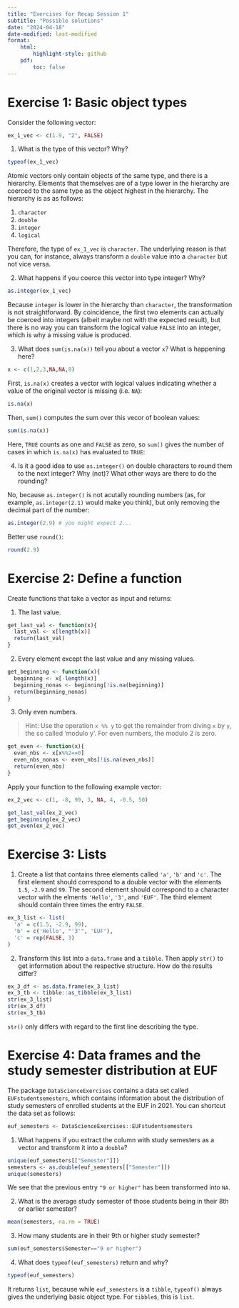 ```yaml
---
title: "Exercises for Recap Session 1"
subtitle: "Possible solutions"
date: "2024-04-18"
date-modified: last-modified
format: 
    html: 
        highlight-style: github
    pdf: 
        toc: false
---
```


# Exercise 1: Basic object types

Consider the following vector:

```r
ex_1_vec <- c(1.9, "2", FALSE)
```

1. What is the type of this vector? Why?

```r
typeof(ex_1_vec)
```

Atomic vectors only contain objects of the same type, and there is a 
hierarchy. Elements that themselves are of a type lower in the hierarchy 
are coerced to the same type as the object highest in the hierarchy. The
hierarchy is as as follows:

1. `character`
2. `double`
3. `integer`
4. `logical`

Therefore, the type of `ex_1_vec` is `character`. The underlying reason is that
you can, for instance, always transform a `double` value into a `character` 
but not vice versa.

2. What happens if you coerce this vector into type integer? Why?

```r
as.integer(ex_1_vec)
```

Because `integer` is lower in the hierarchy than `character`, the transformation
is not straightforward. By coincidence, the first two elements can actually be
coerced into integers (albeit maybe not with the expected result), but there is 
no way you can transform the logical value `FALSE` into an integer, which is
why a missing value is produced.

3. What does `sum(is.na(x))` tell you about a vector `x`? What is happening here?

```r
x <- c(1,2,3,NA,NA,8)
```
First, `is.na(x)` creates a vector with logical values indicating whether a value of 
the original vector is missing (i.e. `NA`):

```r
is.na(x)
```

Then, `sum()` computes the sum over this vecor of boolean values:

```r
sum(is.na(x))
```

Here, `TRUE` counts as one and `FALSE` as zero, so `sum()` gives the number of 
cases in which `is.na(x)` has evaluated to `TRUE`:


4. Is it a good idea to use `as.integer()` on double characters to round them to 
the next integer? Why (not)? What other ways are there to do the rounding?

No, because `as.integer()` is not acutally rounding numbers (as, for example, `as.integer(2.1)`
would make you think), but only removing the decimal part of the number:

```r
as.integer(2.9) # you might expect 2...
```

Better use `round()`:

```r
round(2.9)
```



# Exercise 2: Define a function

Create functions that take a vector as input and returns:

1. The last value.

```r
get_last_val <- function(x){
  last_val <- x[length(x)]
  return(last_val)
}
```


2. Every element except the last value and any missing values.

```r
get_beginning <- function(x){
  beginning <- x[-length(x)]
  beginning_nonas <- beginning[!is.na(beginning)]
  return(beginning_nonas)
} 
```

3. Only even numbers.
    
> Hint: Use the operation `x %% y` to get the remainder from diving `x` by `y`, the so called 'modulo y'. For even numbers, the modulo 2 is zero.

```r
get_even <- function(x){
  even_nbs <- x[x%%2==0]
  even_nbs_nonas <- even_nbs[!is.na(even_nbs)]
  return(even_nbs)
}
```


Apply your function to the following example vector:

```r
ex_2_vec <- c(1, -8, 99, 3, NA, 4, -0.5, 50)
```

```r
get_last_val(ex_2_vec)
get_beginning(ex_2_vec)
get_even(ex_2_vec)
```


# Exercise 3: Lists

1. Create a list that contains three elements called `'a'`, `'b'` and `'c'`.
The first element should correspond to a double vector with the elements
`1.5`, `-2.9` and `99`.
The second element should correspond to a character vector with the elments
`'Hello'`, `'3'`, and `'EUF'`.
The third element should contain three times the entry `FALSE`.

```r
ex_3_list <- list(
  'a' = c(1.5, -2.9, 99),
  'b' = c('Hello', "'3'", 'EUF'),
  'c' = rep(FALSE, 3)
)
```


2. Transform this list into a `data.frame` and a `tibble`. Then apply `str()` to
get information about the respective structure. How do the results differ?

```r
ex_3_df <- as.data.frame(ex_3_list)
ex_3_tb <- tibble::as_tibble(ex_3_list)
str(ex_3_list)
str(ex_3_df)
str(ex_3_tb)
```

`str()` only differs with regard to the first line describing the type.

# Exercise 4: Data frames and the study semester distribution at EUF

The package `DataScienceExercises` contains a data set called `EUFstudentsemesters`,
which contains information about the distribution of study semesters of 
enrolled students at the EUF in 2021. You can shortcut the data set as follows:

```r
euf_semesters <- DataScienceExercises::EUFstudentsemesters
```

1. What happens if you extract the column with study semesters as a vector
and transform it into a `double`? 

```r
unique(euf_semesters[["Semester"]])
semesters <- as.double(euf_semesters[["Semester"]])
unique(semesters)
```

We see that the previous entry `"9 or higher"` has been transformed into `NA`.

2. What is the average study semester of those students being in their 8th or 
earlier semester?

```r
mean(semesters, na.rm = TRUE)
```


3. How many students are in their 9th or higher study semester?

```r
sum(euf_semesters$Semester=="9 or higher")
```


4. What does `typeof(euf_semesters)` return and why?

```r
typeof(euf_semesters)
```

It returns `list`, because while `euf_semesters` is a `tibble`, `typeof()`
always gives the underlying basic object type. For `tibble`s, this is `list`.
